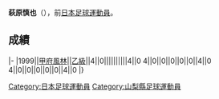 {{Infobox football biography
|name=萩原慎也
|image=
|fullname=萩原慎也
|birth_date={{Birth date and age|1971|4|7}}
|cityofbirth=[[山梨縣|山梨縣]]
|countryofbirth=[[日本|日本]]
|position=[[後衛_(足球)|後衛]]
|currentclub=
|years=?-1999
|clubs=[[甲府風林|甲府風林]]
|caps(goals)=
|nationalyears=
|nationalteam=
|nationalcaps(goals)=
}}
'''萩原慎也'''（{{Bd|1971年|4月7日||}}），前[[日本|日本]][[足球|足球]][[運動員|運動員]]。

==成績==
{{Football player club statistics 1|YYN}}
{{Football player club statistics 2|JPN|YYN}}
|-
|1999||[[甲府風林|甲府風林]]||[[日本職業足球乙級聯賽|乙級]]||4||0||||||||||4||0
{{Football player club statistics 3|1|JPN}}4||0||0||0||0||0||4||0
{{Football player club statistics 5}}4||0||0||0||0||0||4||0
|}

{{Japan-sport-bio-stub}}
{{Soccer-player-stub}}
[[Category:日本足球運動員|Category:日本足球運動員]]
[[Category:山梨縣足球運動員|Category:山梨縣足球運動員]]